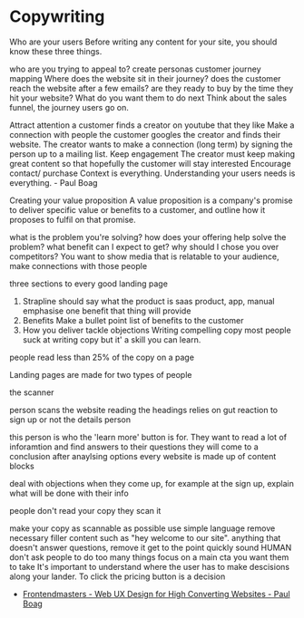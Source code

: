 # Copywriting
Who are your users
Before writing any content for your site, you should know these three things.

who are you trying to appeal to?
create personas
customer journey mapping
Where does the website sit in their journey?
does the customer reach the website after a few emails?
are they ready to buy by the time they hit your website?
What do you want them to do next
Think about the sales funnel, the journey users go on.

Attract attention
a customer finds a creator on youtube that they like
Make a connection with people
the customer googles the creator and finds their website. The creator wants to make a connection (long term) by signing the person up to a mailing list.
Keep engagement
The creator must keep making great content so that hopefully the customer will stay interested
Encourage contact/ purchase
Context is everything. Understanding your users needs is everything. - Paul Boag

Creating your value proposition
A value proposition is a company's promise to deliver specific value or benefits to a customer, and outline how it proposes to fulfil on that promise.

what is the problem you're solving?
how does your offering help solve the problem?
what benefit can I expect to get?
why should I chose you over competitors?
You want to show media that is relatable to your audience, make connections with those people

three sections to every good landing page

1. Strapline
should say what the product is
saas product, app, manual
emphasise one benefit that thing will provide
2. Benefits
Make a bullet point list of benefits to the customer
3. How you deliver
tackle objections
Writing compelling copy
most people suck at writing copy but it' a skill you can learn.

people read less than 25% of the copy on a page

Landing pages are made for two types of people

the scanner

person scans the website reading the headings
relies on gut reaction to sign up or not
the details person

this person is who the 'learn more' button is for. They want to read a lot of inforamtion and find answers to their questions
they will come to a conclusion after anaylsing options
every website is made up of content blocks

deal with objections when they come up, for example at the sign up, explain what will be done with their info

people don't read your copy they scan it

make your copy as scannable as possible
use simple language
remove necessary filler content such as "hey welcome to our site".
anything that doesn't answer questions, remove it
get to the point quickly
sound HUMAN
don't ask people to do too many things
focus on a main cta you want them to take
It's important to understand where the user has to make descisions along your lander. To click the pricing button is a decision

- [Frontendmasters - Web UX Design for High Converting Websites - Paul Boag](https://frontendmasters.com/courses/ux-design-principles/establishing-trust/)